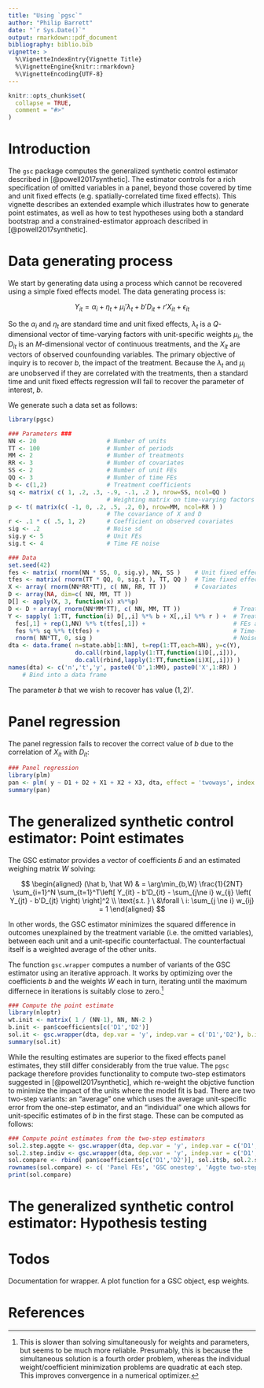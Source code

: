 ```yaml
---
title: "Using `pgsc`"
author: "Philip Barrett"
date: "`r Sys.Date()`"
output: rmarkdown::pdf_document
bibliography: biblio.bib
vignette: >
  %\VignetteIndexEntry{Vignette Title}
  %\VignetteEngine{knitr::rmarkdown}
  %\VignetteEncoding{UTF-8}
---
```


```r
knitr::opts_chunk$set(
  collapse = TRUE,
  comment = "#>"
)
```

# Introduction

The `gsc` package computes the generalized synthetic control estimator described in [@powell2017synthetic].  The estimator controls for a rich specification of omitted variables in a panel, beyond those covered by time and unit fixed effects (e.g. spatially-correlated time fixed effects).  This vignette describes an extended example which illustrates how to generate point estimates, as well as how to test hypotheses using both a standard bootstrap and a constrained-estimator approach described in [@powell2017synthetic].

# Data generating process

We start by generating data using a process which cannot be recovered using a simple fixed effects model.  The data generating process is:

$$ Y_{it} = \alpha_i + \eta_t +  \mu_i ' \lambda_t + b ' D_{it} + r'X_{it} + \epsilon_{it}$$

So the $\alpha_i$ and $\eta_t$ are standard time and unit fixed effects, $\lambda_t$ is a $Q$-dimensional vector of time-varying factors with unit-specific weights $\mu_i$, the $D_{it}$ is an $M$-dimensional vector of continuous treatments, and the $X_{it}$ are vectors of observed counfounding variables.  The primary objective of inquiry is to recover $b$, the impact of the treatment.  Because the $\lambda_t$ and $\mu_i$ are unobserved if they are correlated with the treatments, then a standard time and unit fixed effects regression will fail to recover the parameter of interest, $b$.

We generate such a data set as follows:


```r

library(pgsc)

### Parameters ###
NN <- 20                    # Number of units
TT <- 100                   # Number of periods
MM <- 2                     # Number of treatments
RR <- 3                     # Number of covariates
SS <- 2                     # Number of unit FEs
QQ <- 3                     # Number of time FEs
b <- c(1,2)                 # Treatment coefficients
sq <- matrix( c( 1, .2, .3, -.9, -.1, .2 ), nrow=SS, ncol=QQ )
                            # Weighting matrix on time-varying factors
p <- t( matrix(c( -1, 0, .2, .5, .2, 0), nrow=MM, ncol=RR ) )  
                            # The covariance of X and D
r <- .1 * c( .5, 1, 2)      # Coefficient on observed covariates
sig <- .2                   # Noise sd
sig.y <- 5                  # Unit FEs
sig.t <- 4                  # Time FE noise

### Data
set.seed(42)
fes <- matrix( rnorm(NN * SS, 0, sig.y), NN, SS )    # Unit fixed effects
tfes <- matrix( rnorm(TT * QQ, 0, sig.t ), TT, QQ )  # Time fixed effects
X <- array( rnorm(NN*RR*TT), c( NN, RR, TT ))        # Covariates
D <- array(NA, dim=c( NN, MM, TT ))
D[] <- apply(X, 3, function(x) x%*%p) 
D <- D + array( rnorm(NN*MM*TT), c( NN, MM, TT ))               # Treatments, correlated with X
Y <- sapply( 1:TT, function(i) D[,,i] %*% b + X[,,i] %*% r ) +  # Treatment & covariates
  fes[,1] + rep(1,NN) %*% t(tfes[,1]) +                         # FEs and TFE
  fes %*% sq %*% t(tfes) +                                      # Time-unit interaction
  rnorm( NN*TT, 0, sig )                                        # Noise
dta <- data.frame( n=state.abb[1:NN], t=rep(1:TT,each=NN), y=c(Y),
                   do.call(rbind,lapply(1:TT,function(i)D[,,i])),
                   do.call(rbind,lapply(1:TT,function(i)X[,,i])) )
names(dta) <- c('n','t','y', paste0('D',1:MM), paste0('X',1:RR) )
    # Bind into a data frame
```

The parameter $b$ that we wish to recover has value $(1,2)'$.

# Panel regression

The panel regression fails to recover the correct value of $b$ due to the correlation of $X_{it}$ with $D_{it}$:

```r
### Panel regression
library(plm)
pan <- plm( y ~ D1 + D2 + X1 + X2 + X3, dta, effect = 'twoways', index = c('n','t'))
summary(pan)
```


# The generalized synthetic control estimator: Point estimates

The GSC estimator provides a vector of coefficients $\hat b$ and an estimated weighing matrix $W$ solving:

$$
\begin{aligned}
  (\hat b, \hat W) & = \arg\min_{b,W} \frac{1}{2NT} \sum_{i=1}^N \sum_{t=1}^T\left[ Y_{it} - b'D_{it} - \sum_{j\ne i} w_{ij} \left( Y_{jt} - b'D_{jt} \right)  \right]^2 \\
  \text{s.t. } \ &\forall \ i:  \sum_{j \ne i} w_{ij} = 1
\end{aligned}
$$

In other words, the GSC estimator minimizes the squared difference in outcomes unexplained by the treatment variable (i.e. the omitted variables), between each unit and a unit-specific counterfactual.  The counterfactual itself is a weighted average of the other units.

The function `gsc.wrapper` computes a number of variants of the GSC estimator using an iterative approach.  It works by optimizing over the coefficients $b$ and the weights $W$ each in turn, iterating until the maximum differnece in iterations is suitably close to zero.[^1]

[^1]: This is slower than solving simultaneously for weights and parameters, but seems to be much more reliable. Presumably, this is because the simultaneous solution is a fourth order problem, whereas the individual weight/coefficient minimization problems are quadratic at each step.  This improves convergence in a numerical optimizer. 

```r

### Compute the point estimate
library(nloptr)
wt.init <- matrix( 1 / (NN-1), NN, NN-2 )
b.init <- pan$coefficients[c('D1','D2')]
sol.it <- gsc.wrapper(dta, dep.var = 'y', indep.var = c('D1','D2'), b.init = b.init, method='onestep')
summary(sol.it)
```

While the resulting estimates are superior to the fixed effects panel estimates, they still differ considerably from the true value.  The `pgsc` package therefore provides functionality to compute two-step estimators suggested in [@powell2017synthetic], which re-weight the objctive function to minimize the impact of the units where the model fit is bad.  There are two two-step variants: an "average" one which uses the average unit-specific error from the one-step estimator, and an "individual" one which allows for unit-specific estimates of $b$ in the first stage.  These can be computed as follows:

```r

### Compute point estimates from the two-step estimators
sol.2.step.aggte <- gsc.wrapper(dta, dep.var = 'y', indep.var = c('D1','D2'), b.init = sol.it$b, method='twostep.aggte')
sol.2.step.indiv <- gsc.wrapper(dta, dep.var = 'y', indep.var = c('D1','D2'), b.init = sol.2.step.aggte$b, method='twostep.indiv')
sol.compare <- rbind( pan$coefficients[c('D1','D2')], sol.it$b, sol.2.step.aggte$b, sol.2.step.indiv$b, b )
rownames(sol.compare) <- c( 'Panel FEs', 'GSC onestep', 'Aggte two-step GSC', 'Indiv two-step GSC', 'Truth')
print(sol.compare)
```

# The generalized synthetic control estimator: Hypothesis testing

# Todos

Documentation for wrapper.  A plot function for a GSC object, esp weights.



# References